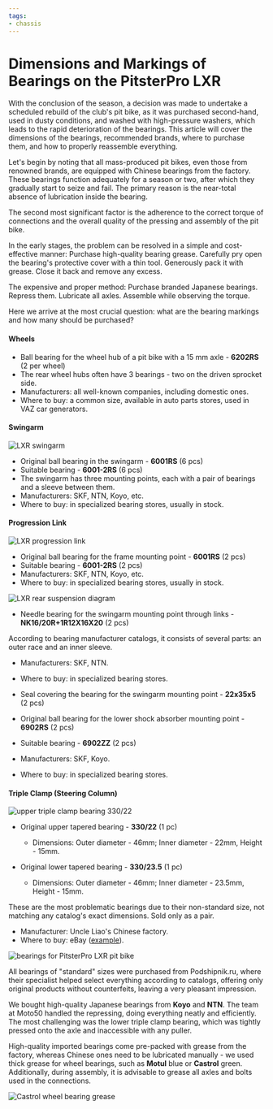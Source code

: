 ```yaml
---
tags:
- chassis
---
```



# Dimensions and Markings of Bearings on the PitsterPro LXR

With the conclusion of the season, a decision was made to undertake a scheduled rebuild of the club's pit bike, as it was purchased second-hand, used in dusty conditions, and washed with high-pressure washers, which leads to the rapid deterioration of the bearings. This article will cover the dimensions of the bearings, recommended brands, where to purchase them, and how to properly reassemble everything.

Let's begin by noting that all mass-produced pit bikes, even those from renowned brands, are equipped with Chinese bearings from the factory. These bearings function adequately for a season or two, after which they gradually start to seize and fail. The primary reason is the near-total absence of lubrication inside the bearing.

The second most significant factor is the adherence to the correct torque of connections and the overall quality of the pressing and assembly of the pit bike.

In the early stages, the problem can be resolved in a simple and cost-effective manner: Purchase high-quality bearing grease. Carefully pry open the bearing's protective cover with a thin tool. Generously pack it with grease. Close it back and remove any excess.

<YouTubeEmbed videoId="bu8ln0_sB7A" />

The expensive and proper method: Purchase branded Japanese bearings. Repress them. Lubricate all axles. Assemble while observing the torque.

Here we arrive at the most crucial question: what are the bearing markings and how many should be purchased?

#### Wheels

- Ball bearing for the wheel hub of a pit bike with a 15 mm axle - **6202RS** (2 per wheel)
- The rear wheel hubs often have 3 bearings - two on the driven sprocket side.
- Manufacturers: all well-known companies, including domestic ones.
- Where to buy: a common size, available in auto parts stores, used in VAZ car generators.

#### Swingarm

![LXR swingarm](../../../static/img/292db9.jpg "LXR swingarm")

- Original ball bearing in the swingarm - **6001RS** (6 pcs)
- Suitable bearing - **6001-2RS** (6 pcs)
- The swingarm has three mounting points, each with a pair of bearings and a sleeve between them.
- Manufacturers: SKF, NTN, Koyo, etc.
- Where to buy: in specialized bearing stores, usually in stock.

#### Progression Link

![LXR progression link](../../../static/img/931092.jpg "LXR progression link")

- Original ball bearing for the frame mounting point - **6001RS** (2 pcs)
- Suitable bearing - **6001-2RS** (2 pcs)
- Manufacturers: SKF, NTN, Koyo, etc.
- Where to buy: in specialized bearing stores, usually in stock.


![LXR rear suspension diagram](../../../static/img/b7a6b8.jpg "LXR rear suspension diagram")

- Needle bearing for the swingarm mounting point through links - **NK16/20R+1R12X16X20** (2 pcs)

According to bearing manufacturer catalogs, it consists of several parts: an outer race and an inner sleeve.
- Manufacturers: SKF, NTN.
- Where to buy: in specialized bearing stores.

- Seal covering the bearing for the swingarm mounting point - **22x35x5** (2 pcs)

- Original ball bearing for the lower shock absorber mounting point - **6902RS** (2 pcs)
- Suitable bearing - **6902ZZ** (2 pcs)
- Manufacturers: SKF, Koyo.
- Where to buy: in specialized bearing stores.

#### Triple Clamp (Steering Column)

![upper triple clamp bearing 330/22](../../../static/img/556575.jpg "upper triple clamp bearing 330/22")

- Original upper tapered bearing - **330/22** (1 pc)
    - Dimensions: Outer diameter - 46mm; Inner diameter - 22mm, Height - 15mm.

- Original lower tapered bearing - **330/23.5** (1 pc)
    - Dimensions: Outer diameter - 46mm; Inner diameter - 23.5mm, Height - 15mm.

These are the most problematic bearings due to their non-standard size, not matching any catalog's exact dimensions. Sold only as a pair.
- Manufacturer: Uncle Liao's Chinese factory.
- Where to buy: eBay ([example](http://www.ebay.com/sch/i.html?_odkw=TAPERED%20BEARING%20330%2F22&_osacat=0&_from=R40&_trksid=p2045573.m570.l1313&_nkw=TAPERED%20BEARING%20330%2F22%20330%2F23%2C5&_sacat=0)).


![bearings for PitsterPro LXR pit bike](../../../static/img/c6bbef.jpg "bearings for PitsterPro LXR pit bike")

All bearings of "standard" sizes were purchased from Podshipnik.ru, where their specialist helped select everything according to catalogs, offering only original products without counterfeits, leaving a very pleasant impression.

We bought high-quality Japanese bearings from **Koyo** and **NTN**. The team at Moto50 handled the repressing, doing everything neatly and efficiently. The most challenging was the lower triple clamp bearing, which was tightly pressed onto the axle and inaccessible with any puller.

High-quality imported bearings come pre-packed with grease from the factory, whereas Chinese ones need to be lubricated manually - we used thick grease for wheel bearings, such as **Motul** blue or **Castrol** green. Additionally, during assembly, it is advisable to grease all axles and bolts used in the connections.


![Castrol wheel bearing grease](../../../static/img/b00843.jpg "Castrol wheel bearing grease")
